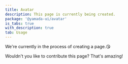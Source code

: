 ```yaml
---
title: Avatar
description: This page is currently being created.
package: '@yamada-ui/avatar'
is_tabs: true
with_description: true
tab: Usage
---
```


We're currently in the process of creating a page.😘

Wouldn't you like to contribute this page? That's amazing!
